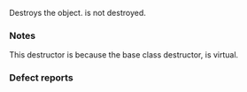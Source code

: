 {{cpp/io/basic_ios/title|~basic_ios}}
{{cpp/io/basic_ios/navbar}}
{{ddcl|
virtual ~basic_ios();
}}

Destroys the {{tt|basic_ios}} object. {{tt|rdbuf}} is not destroyed.

===Notes===
This destructor is {{tt|virtual}} because the base class destructor, {{l2tt|cpp/io/ios_base/~ios_base}} is virtual.

===Defect reports===
{{dr list begin}}
{{dr list item|wg=lwg|dr=53|std=C++98|before=it was unspecified whether {{tt|rdbuf}} is destroyed|after=it is not destroyed}}
{{dr list end}}

{{langlinks|de|es|fr|it|ja|pt|ru|zh}}